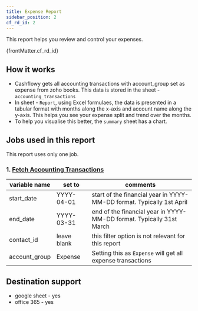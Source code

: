 ```yaml
---
title: Expense Report
sidebar_position: 2
cf_rd_id: 2
---
```

<Gsheet
  src="https://docs.google.com/spreadsheets/d/1D6DWMT-bqS28C90V7BONbqnq10LWyxxczAJBLfsUdas/edit#gid=1490204803"
  type="report"
/>

This report helps you review and control your expenses. 

<AddReport
  template={frontMatter.cf_rd_id}
/>


<div>
  {frontMatter.cf_rd_id}
</div>

## How it works 
- Cashflowy gets all accounting transactions with account_group set as expense from zoho books. This data is stored in the sheet - `accounting_transactions`
- In sheet - `Report`, using Excel formulaes, the data is presented in a tabular format with months along the x-axis and account name along the y-axis. This helps you see your expense split and trend over the months. 
- To help you visualise this better, the `summary` sheet has a chart.  


## Jobs used in this report
This report uses only one job.
### 1. [Fetch Accounting Transactions](/library/jobs/zoho_books/fetch_account_transactions)

| variable name | set to | comments|
| --- | --- | --- | 
| start_date| YYYY-04-01 | start of the financial year in YYYY-MM-DD format. Typically 1st April |
| end_date| YYYY-03-31 | end of the financial year in YYYY-MM-DD format. Typically 31st March |
| contact_id| leave blank| this filter option is not relevant for this report |
| account_group| Expense | Setting this as `Expense` will get all expense transactions |


## Destination support 
- google sheet - yes
- office 365 - yes
